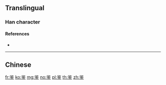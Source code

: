 {{character info/new}}
{{also|鑒|鑑}}
==Translingual==
{{Han simplified forms|鑒|鑑|鉴}}
===Han character===
{{Han char|rn=167|rad=金|as=05|sn=13|four=|canj=LIC|ids=⿱⿲丨丨⿱𠂉丶金}}

====References====
* {{Han ref|kx=1303.101|hdz=64185.030|uh=9274|ud=37492}}

----

==Chinese==
{{zh-see|鑒}}

[[fr:鉴]]
[[ko:鉴]]
[[mg:鉴]]
[[no:鉴]]
[[pl:鉴]]
[[th:鉴]]
[[zh:鉴]]